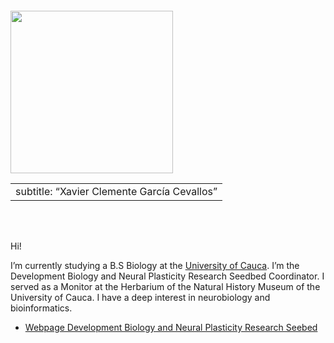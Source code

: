 ```r

```

::::: {layout-ncol="2"}
::: left
![](images/xavier.jpg){width="260"}
:::

::: right
---
subtitle: "Xavier Clemente García Cevallos"
---

<br> <br>

Hi!

I'm currently studying a B.S Biology at the [University of Cauca](https://www.unicauca.edu.co/). I'm the Development Biology and Neural Plasticity Research Seedbed Coordinator. I served as a Monitor at the Herbarium of the Natural History Museum of the University of Cauca. I have a deep interest in neurobiology and bioinformatics.

-   [Webpage Development Biology and Neural Plasticity Research Seebed](https://sites.google.com/unicauca.edu.co/bioden/inicio)
:::
:::::
